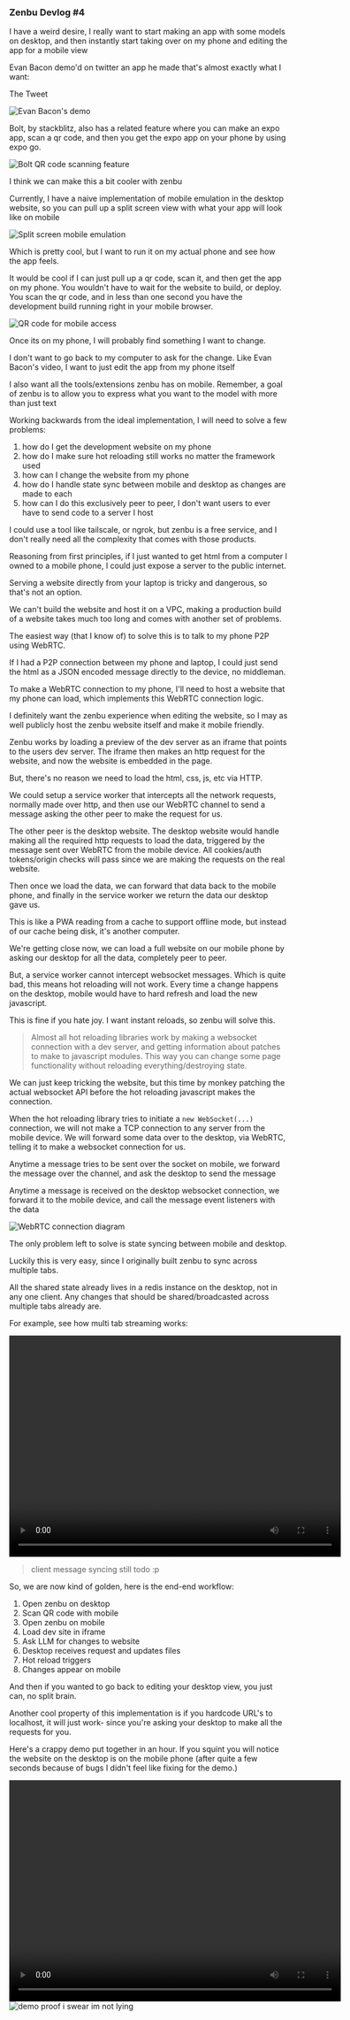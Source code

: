 
### Zenbu Devlog #4

I have a weird desire, I really want to start making an app with some models on desktop, and then instantly start taking over on my phone and editing the app for a mobile view

Evan Bacon demo'd on twitter an app he made that's almost exactly what I want:

<Link href="https://x.com/Baconbrix/status/1904548835143409948">The Tweet</Link>

<Image
  src="/devlog/4/bacon.png"
  alt="Evan Bacon's demo"
  width={400}
  height={300}
/>

Bolt, by stackblitz, also has a related feature where you can make an expo app, scan a qr code, and then you get the expo app on your phone by using expo go.

<Image
  src="/devlog/4/bolt.png"
  alt="Bolt QR code scanning feature"
  width={500}
  height={300}
/>

I think we can make this a bit cooler with <Link href="/blog/zenbu-devlog-intro"><span className='underline underline-offset-[3px]'>zenbu</span></Link>

Currently, I have a naive implementation of mobile emulation in the desktop website, so you can pull up a split screen view with what your app will look like on mobile

<Image
  src="/devlog/4/split.png"
  alt="Split screen mobile emulation"
  width={600}
  height={400}
/>

Which is pretty cool, but I want to run it on my actual phone and see how the app feels.

It would be cool if I can just pull up a qr code, scan it, and then get the app on my phone. You wouldn't have to wait for the website to build, or deploy. You scan the qr code, and in less than one second you have the development build running right in your mobile browser.

<Image
  src="/devlog/4/qrb.png"
  alt="QR code for mobile access"
  width={500}
  height={300}
/>

Once its on my phone, I will probably find something I want to change.

I don't want to go back to my computer to ask for the change. Like Evan Bacon's video, I want to just edit the app from my phone itself

I also want all the tools/extensions zenbu has on mobile. Remember, a goal of zenbu is to allow you to express what you want to the model with more than just text

Working backwards from the ideal implementation, I will need to solve a few problems:

1. how do I get the development website on my phone
2. how do I make sure hot reloading still works no matter the framework used
3. how can I change the website from my phone
4. how do I handle state sync between mobile and desktop as changes are made to each
5. how can I do this exclusively peer to peer, I don't want users to ever have to send code to a server I host

I could use a tool like tailscale, or ngrok, but zenbu is a free service, and I don't really need all the complexity that comes with those products.

Reasoning from first principles, if I just wanted to get html from a computer I owned to a mobile phone, I could just expose a server to the public internet.

Serving a website directly from your laptop is tricky and dangerous, so that's not an option.

We can't build the website and host it on a VPC, making a production build of a website takes much too long and comes with another set of problems.

The easiest way (that I know of) to solve this is to talk to my phone P2P using WebRTC.

If I had a P2P connection between my phone and laptop, I could just send the html as a JSON encoded message directly to the device, no middleman.

To make a WebRTC connection to my phone, I'll need to host a website that my phone can load, which implements this WebRTC connection logic.

I definitely want the zenbu experience when editing the website, so I may as well publicly host the zenbu website itself and make it mobile friendly.

Zenbu works by loading a preview of the dev server as an iframe that points to the users dev server. The iframe then makes an http request for the website, and now the website is embedded in the page.

But, there's no reason we need to load the html, css, js, etc via HTTP.

We could setup a service worker that intercepts all the network requests, normally made over http, and then use our WebRTC channel to send a message asking the other peer to make the request for us.

The other peer is the desktop website. The desktop website would handle making all the required http requests to load the data, triggered by the message sent over WebRTC from the mobile device. All cookies/auth tokens/origin checks will pass since we are making the requests on the real website.

Then once we load the data, we can forward that data back to the mobile phone, and finally in the service worker we return the data our desktop gave us.

This is like a PWA reading from a cache to support offline mode, but instead of our cache being disk, it's another computer.

We're getting close now, we can load a full website on our mobile phone by asking our desktop for all the data, completely peer to peer.

But, a service worker cannot intercept websocket messages. Which is quite bad, this means hot reloading will not work. Every time a change happens on the desktop, mobile would have to hard refresh and load the new javascript.

This is fine if you hate joy. I want instant reloads, so zenbu will solve this.

> Almost all hot reloading libraries work by making a websocket connection with a dev server, and getting information about patches to make to javascript modules. This way you can change some page functionality without reloading everything/destroying state.

We can just keep tricking the website, but this time by monkey patching the actual websocket API before the hot reloading javascript makes the connection.

When the hot reloading library tries to initiate a `new WebSocket(...)` connection, we will not make a TCP connection to any server from the mobile device. We will forward some data over to the desktop, via WebRTC, telling it to make a websocket connection for us.

Anytime a message tries to be sent over the socket on mobile, we forward the message over the channel, and ask the desktop to send the message

Anytime a message is received on the desktop websocket connection, we forward it to the mobile device, and call the message event listeners with the data

<Image
  src="/devlog/4/diagram.png"
  alt="WebRTC connection diagram"
  width={600}
  height={400}
/>

The only problem left to solve is state syncing between mobile and desktop.

Luckily this is very easy, since I originally built zenbu to sync across multiple tabs.

All the shared state already lives in a redis instance on the desktop, not in any one client. Any changes that should be shared/broadcasted across multiple tabs already are.

For example, see how multi tab streaming works:

<video src="/devlog/4/multi-tab.mp4" controls width="600" height="400"></video>

> client message syncing still todo :p

So, we are now kind of golden, here is the end-end workflow:

1. Open zenbu on desktop
2. Scan QR code with mobile
3. Open zenbu on mobile
4. Load dev site in iframe
5. Ask LLM for changes to website
6. Desktop receives request and updates files
7. Hot reload triggers
8. Changes appear on mobile

And then if you wanted to go back to editing your desktop view, you just can, no split brain.

Another cool property of this implementation is if you hardcode URL's to localhost, it will just work- since you're asking your desktop to make all the requests for you.

Here's a crappy demo put together in an hour. If you squint you will notice the website on the desktop is on the mobile phone (after quite a few seconds because of bugs I didn't feel like fixing for the demo.)

<video src="/devlog/4/demo.mp4" controls width="600" height="400"></video>
<Image
  src="/devlog/4/proof.png"
  alt="demo proof i swear im not lying"
  width={500}
  height={300}
/>
